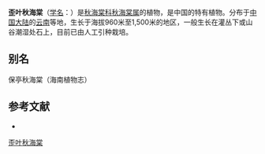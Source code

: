 {{Speciesbox
| taxon = Begonia augustinei
| authority = [[Hemsl.|Hemsl.]], 1900
}}

'''歪叶秋海棠'''（[[学名|学名]]：{{lang|la|''Begonia augustinei''}}）是[[秋海棠科|秋海棠科]][[秋海棠属|秋海棠属]]的植物，是中国的特有植物。分布于[[中国大陆|中国大陆]]的[[云南|云南]]等地，生长于海拔960米至1,500米的地区，一般生长在灌丛下或山谷潮湿处石上，目前已由人工引种栽培。

== 别名 ==
保亭秋海棠（海南植物志）

== 参考文献 ==
<div class="references-small">
* {{cite web| url =http://www.bioinfo.cn/db05/KmzwSpecies.php?action=view&id=1652| title =歪叶秋海棠| work =《中国高等植物数据库全库》| publisher =中国科学院微生物研究所| author =昆明植物研究所| accessdate =2009-02-22| deadurl =yes| archiveurl =https://web.archive.org/web/20160305041116/http://www.bioinfo.cn/db05/KmzwSpecies.php?action=view&id=1652| archivedate =2016-03-05}}
</div>
{{Taxonbar|from=Q11125100}}

[[Category:秋海棠属|歪叶秋海棠]]


{{植物小作品}}
